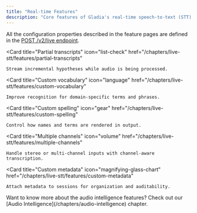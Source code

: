 ```yaml
---
title: "Real-time Features"
description: "Core features of Gladia's real-time speech-to-text (STT) API"
---
```


<Note>All the configuration properties described in the feature pages are defined in the [POST /v2/live endpoint](/api-reference/v2/live/init).</Note>

<CardGroup cols={3}>

  <Card
    title="Partial transcripts"
    icon="list-check"
    href="/chapters/live-stt/features/partial-transcripts"
  >
    Stream incremental hypotheses while audio is being processed.
  </Card>

  <Card
    title="Custom vocabulary"
    icon="language"
    href="/chapters/live-stt/features/custom-vocabulary"
  >
    Improve recognition for domain-specific terms and phrases.
  </Card>

  <Card
    title="Custom spelling"
    icon="gear"
    href="/chapters/live-stt/features/custom-spelling"
  >
    Control how names and terms are rendered in output.
  </Card>

  <Card
    title="Multiple channels"
    icon="volume"
    href="/chapters/live-stt/features/multiple-channels"
  >
    Handle stereo or multi-channel inputs with channel-aware transcription.
  </Card>

  <Card
    title="Custom metadata"
    icon="magnifying-glass-chart"
    href="/chapters/live-stt/features/custom-metadata"
  >
    Attach metadata to sessions for organization and auditability.
  </Card>
</CardGroup>

<Tip>
Want to know more about the audio intelligence features? Check out our [Audio Intelligence](/chapters/audio-intelligence) chapter.
</Tip>